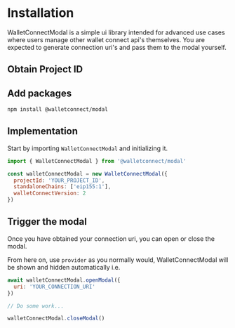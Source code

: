 
# Installation

WalletConnectModal is a simple ui library intended for advanced use cases where users manage other wallet connect api's themselves. You are expected to generate connection uri's and pass them to the modal yourself.

## Obtain Project ID

<ObtainProjectIdPartial />

## Add packages

```bash npm2yarn
npm install @walletconnect/modal
```

## Implementation

Start by importing `WalletConnectModal` and initializing it.

```js
import { WalletConnectModal } from '@walletconnect/modal'

const walletConnectModal = new WalletConnectModal({
  projectId: 'YOUR_PROJECT_ID',
  standaloneChains: ['eip155:1'],
  walletConnectVersion: 2
})
```

## Trigger the modal

Once you have obtained your connection uri, you can open or close the modal.

From here on, use `provider` as you normally would, WalletConnectModal will be shown and hidden automatically i.e.

```js
await walletConnectModal.openModal({
  uri: 'YOUR_CONNECTION_URI'
})

// Do some work...

walletConnectModal.closeModal()
```
